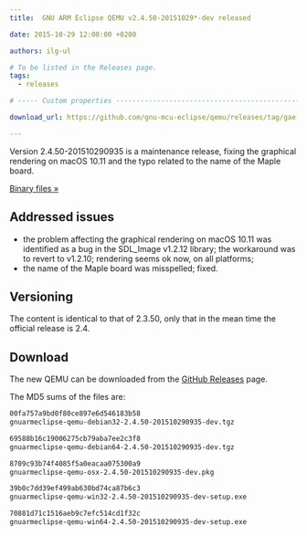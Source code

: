 ```yaml
---
title:  GNU ARM Eclipse QEMU v2.4.50-20151029*-dev released

date: 2015-10-29 12:00:00 +0200

authors: ilg-ul

# To be listed in the Releases page.
tags:
  - releases

# ----- Custom properties -----------------------------------------------------

download_url: https://github.com/gnu-mcu-eclipse/qemu/releases/tag/gae-2.4.50-20151029/

---
```


Version 2.4.50-201510290935 is a maintenance release, fixing the graphical rendering on macOS 10.11 and the typo related to the name of the Maple board.

<!-- truncate -->

<p><a href={frontMatter.download_url}>Binary files »</a></p>

## Addressed issues

* the problem affecting the graphical rendering on macOS 10.11 was identified as a bug in the SDL_Image v1.2.12 library; the workaround was to revert to v1.2.10; rendering seems ok now, on all platforms;
* the name of the Maple board was misspelled; fixed.

## Versioning

The content is identical to that of 2.3.50, only that in the mean time the official release is 2.4.

## Download

The new QEMU can be downloaded from the <a href={frontMatter.download_url}>GitHub Releases</a> page.

The MD5 sums of the files are:

```txt
00fa757a9bd0f80ce897e6d546183b58
gnuarmeclipse-qemu-debian32-2.4.50-201510290935-dev.tgz

69588b16c19006275cb79aba7ee2c3f8
gnuarmeclipse-qemu-debian64-2.4.50-201510290935-dev.tgz

8709c93b74f4085f5a0eacaa075300a9
gnuarmeclipse-qemu-osx-2.4.50-201510290935-dev.pkg

39b0c7dd39ef499ab630bd74ca87b6c3
gnuarmeclipse-qemu-win32-2.4.50-201510290935-dev-setup.exe

70881d71c1516aeb9c7efc514cd1f32c
gnuarmeclipse-qemu-win64-2.4.50-201510290935-dev-setup.exe

```
